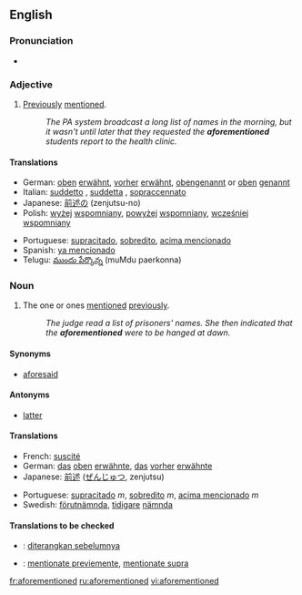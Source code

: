==English==

===Pronunciation===
*{{IPA|/'afaumεnʃɒnd/}}

===Adjective===
{{en-adj|-}}

# [[previously|Previously]] [[mention]]ed.
#:''The PA system broadcast a long list of names in the morning, but it wasn't until later that they requested the '''aforementioned''' students report to the health clinic.''

====Translations====
{{trans-top|previously mentioned}}
*German: [[oben]] [[erwähnt]], [[vorher]] [[erwähnt]], [[obengenannt]] or [[oben]] [[genannt]]
*Italian: [[suddetto]]  {{m}}, [[suddetta]] {{f}}, [[sopraccennato]] 
*Japanese: [[前述の]] (zenjutsu-no)
*Polish: [[wyżej]] [[wspomniany]], [[powyżej]] [[wspomniany]], [[wcześniej]] [[wspomniany]]
{{trans-mid}}
*Portuguese: [[supracitado]], [[sobredito]], [[acima mencionado]]
*Spanish: [[ya mencionado]]
*Telugu: [[ముందు పేర్కొన్న]] (muMdu paerkonna)
{{trans-bottom}}

===Noun===
{{en-noun|-}}

# {{uncountable}} The one or ones [[mention]]ed [[previously]].
#:''The judge read a list of prisoners' names.  She then indicated that the '''aforementioned''' were to be hanged at dawn.''

====Synonyms====
*[[aforesaid]]

====Antonyms====
*[[latter]]

====Translations====
{{trans-top|one or ones mentioned previously}}
*French: [[suscité]]
*German: [[das]] [[oben]] [[erwähnte]], [[das]] [[vorher]] [[erwähnte]]
*Japanese: [[前述]] ([[ぜんじゅつ]], zenjutsu) 
{{trans-mid}}
*Portuguese: [[supracitado]] ''m'', [[sobredito]] ''m'', [[acima mencionado]] ''m''
*Swedish: [[förutnämnda]], [[tidigare]] [[nämnda]]
{{trans-bottom}}

====Translations to be checked====
<!--Remove this section once all of the translations below have been moved into the tables above.--> 
{{checktrans}}
*{{ttbc|Indonesian}}: [[diterangkan sebelumnya]] 
*{{ttbc|Interlingua}}: [[mentionate previemente]], [[mentionate supra]]

[[fr:aforementioned]]
[[ru:aforementioned]]
[[vi:aforementioned]]